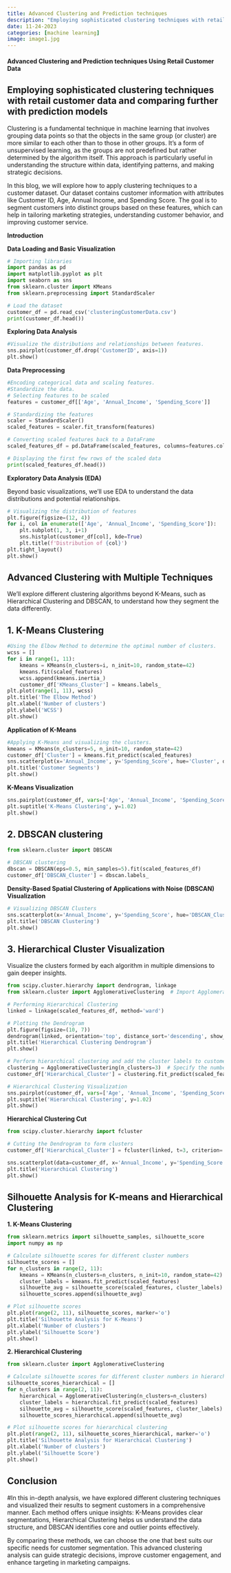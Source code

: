 ```yaml
---
title: Advanced Clustering and Prediction techniques
description: "Employing sophisticated clustering techniques with retail customer data and comparing further with prediction models"
date: 11-24-2023
categories: [machine learning]
image: image1.jpg
---
```


#### Advanced Clustering and Prediction techniques Using Retail Customer Data

## Employing sophisticated clustering techniques with retail customer data and comparing further with prediction models

Clustering is a fundamental technique in machine learning that involves grouping data points so that the objects in the same group (or cluster) are more similar to each other than to those in other groups. It's a form of unsupervised learning, as the groups are not predefined but rather determined by the algorithm itself. This approach is particularly useful in understanding the structure within data, identifying patterns, and making strategic decisions.

In this blog, we will explore how to apply clustering techniques to a customer dataset. Our dataset contains customer information with attributes like Customer ID, Age, Annual Income, and Spending Score. The goal is to segment customers into distinct groups based on these features, which can help in tailoring marketing strategies, understanding customer behavior, and improving customer service.

**Introduction**

**Data Loading and Basic Visualization**

```python
# Importing libraries
import pandas as pd
import matplotlib.pyplot as plt
import seaborn as sns
from sklearn.cluster import KMeans
from sklearn.preprocessing import StandardScaler

# Load the dataset
customer_df = pd.read_csv('clusteringCustomerData.csv')
print(customer_df.head())
```

**Exploring Data Analysis**

```python
#Visualize the distributions and relationships between features.
sns.pairplot(customer_df.drop('CustomerID', axis=1))
plt.show()
```


**Data Preprocessing**

```python
#Encoding categorical data and scaling features.
#Standardize the data.
# Selecting features to be scaled
features = customer_df[['Age', 'Annual_Income', 'Spending_Score']]

# Standardizing the features
scaler = StandardScaler()
scaled_features = scaler.fit_transform(features)

# Converting scaled features back to a DataFrame
scaled_features_df = pd.DataFrame(scaled_features, columns=features.columns)

# Displaying the first few rows of the scaled data
print(scaled_features_df.head())
```


**Exploratory Data Analysis (EDA)**

Beyond basic visualizations, we'll use EDA to understand the data distributions and potential relationships.
```python
# Visualizing the distribution of features
plt.figure(figsize=(12, 4))
for i, col in enumerate(['Age', 'Annual_Income', 'Spending_Score']):
    plt.subplot(1, 3, i+1)
    sns.histplot(customer_df[col], kde=True)
    plt.title(f'Distribution of {col}')
plt.tight_layout()
plt.show()
```


## Advanced Clustering with Multiple Techniques

We'll explore different clustering algorithms beyond K-Means, such as Hierarchical Clustering and DBSCAN, to understand how they segment the data differently.

## 1. K-Means Clustering

```python
#Using the Elbow Method to determine the optimal number of clusters.
wcss = []
for i in range(1, 11):
    kmeans = KMeans(n_clusters=i, n_init=10, random_state=42)
    kmeans.fit(scaled_features)
    wcss.append(kmeans.inertia_)
    customer_df['KMeans_Cluster'] = kmeans.labels_
plt.plot(range(1, 11), wcss)
plt.title('The Elbow Method')
plt.xlabel('Number of clusters')
plt.ylabel('WCSS')
plt.show()
```


**Application of K-Means**

```python
#Applying K-Means and visualizing the clusters.
kmeans = KMeans(n_clusters=5, n_init=10, random_state=42)
customer_df['Cluster'] = kmeans.fit_predict(scaled_features)
sns.scatterplot(x='Annual_Income', y='Spending_Score', hue='Cluster', data=customer_df, palette='viridis')
plt.title('Customer Segments')
plt.show()
```


**K-Means Visualization**

```python
sns.pairplot(customer_df, vars=['Age', 'Annual_Income', 'Spending_Score'], hue='KMeans_Cluster', palette='viridis')
plt.suptitle('K-Means Clustering', y=1.02)
plt.show()
```


## 2. DBSCAN clustering

```python
from sklearn.cluster import DBSCAN

# DBSCAN clustering
dbscan = DBSCAN(eps=0.5, min_samples=5).fit(scaled_features_df)
customer_df['DBSCAN_Cluster'] = dbscan.labels_
```


**Density-Based Spatial Clustering of Applications with Noise (DBSCAN) Visualization**

```python
# Visualizing DBSCAN Clusters
sns.scatterplot(x='Annual_Income', y='Spending_Score', hue='DBSCAN_Cluster', data=customer_df, palette='viridis')
plt.title('DBSCAN Clustering')
plt.show()
```


## 3. Hierarchical Cluster Visualization

Visualize the clusters formed by each algorithm in multiple dimensions to gain deeper insights.

```python
from scipy.cluster.hierarchy import dendrogram, linkage
from sklearn.cluster import AgglomerativeClustering  # Import AgglomerativeClustering

# Performing Hierarchical Clustering
linked = linkage(scaled_features_df, method='ward')

# Plotting the Dendrogram
plt.figure(figsize=(10, 7))
dendrogram(linked, orientation='top', distance_sort='descending', show_leaf_counts=True)
plt.title('Hierarchical Clustering Dendrogram')
plt.show()

# Perform hierarchical clustering and add the cluster labels to customer_df
clustering = AgglomerativeClustering(n_clusters=3)  # Specify the number of clusters
customer_df['Hierarchical_Cluster'] = clustering.fit_predict(scaled_features_df)

# Hierarchical Clustering Visualization
sns.pairplot(customer_df, vars=['Age', 'Annual_Income', 'Spending_Score'], hue='Hierarchical_Cluster', palette='viridis')
plt.suptitle('Hierarchical Clustering', y=1.02)
plt.show()
```


**Hierarchical Clustering Cut**
```python
from scipy.cluster.hierarchy import fcluster

# Cutting the Dendrogram to form clusters
customer_df['Hierarchical_Cluster'] = fcluster(linked, t=3, criterion='maxclust')

sns.scatterplot(data=customer_df, x='Annual_Income', y='Spending_Score', hue='Hierarchical_Cluster', palette='viridis')
plt.title('Hierarchical Clustering')
plt.show()
```


## Silhouette Analysis for K-means and Hierarchical Clustering

**1. K-Means Clustering**

```python
from sklearn.metrics import silhouette_samples, silhouette_score
import numpy as np

# Calculate silhouette scores for different cluster numbers
silhouette_scores = []
for n_clusters in range(2, 11):
    kmeans = KMeans(n_clusters=n_clusters, n_init=10, random_state=42)
    cluster_labels = kmeans.fit_predict(scaled_features)
    silhouette_avg = silhouette_score(scaled_features, cluster_labels)
    silhouette_scores.append(silhouette_avg)

# Plot silhouette scores
plt.plot(range(2, 11), silhouette_scores, marker='o')
plt.title('Silhouette Analysis for K-Means')
plt.xlabel('Number of clusters')
plt.ylabel('Silhouette Score')
plt.show()
```


**2. Hierarchical Clustering**

```python
from sklearn.cluster import AgglomerativeClustering

# Calculate silhouette scores for different cluster numbers in hierarchical clustering
silhouette_scores_hierarchical = []
for n_clusters in range(2, 11):
    hierarchical = AgglomerativeClustering(n_clusters=n_clusters)
    cluster_labels = hierarchical.fit_predict(scaled_features)
    silhouette_avg = silhouette_score(scaled_features, cluster_labels)
    silhouette_scores_hierarchical.append(silhouette_avg)

# Plot silhouette scores for hierarchical clustering
plt.plot(range(2, 11), silhouette_scores_hierarchical, marker='o')
plt.title('Silhouette Analysis for Hierarchical Clustering')
plt.xlabel('Number of clusters')
plt.ylabel('Silhouette Score')
plt.show()
```


## Conclusion

#In this in-depth analysis, we have explored different clustering techniques and visualized their results to segment customers in a comprehensive manner. Each method offers unique insights: K-Means provides clear segmentations, Hierarchical Clustering helps us understand the data structure, and DBSCAN identifies core and outlier points effectively. 

By comparing these methods, we can choose the one that best suits our specific needs for customer segmentation. This advanced clustering analysis can guide strategic decisions, improve customer engagement, and enhance targeting in marketing campaigns.